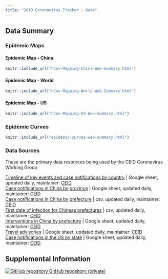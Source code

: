 ```yaml
---
title: "2019 Coronavirus Tracker - Data"
---
```

<p id="disclaimer"></p>
## Data Summary {.tabset .tabset-fade}

### Epidemic Maps {.tabset .tabset-fade}

#### Epidemic Map - China

<div class="china-epidemic-map">

```r
knitr::include_url("nCov-Mapping-China-Web-Summary.html")
```
</div>


#### Epidemic Map - World

<div class="world-epidemic-map">
```r
knitr::include_url("nCov-Mapping-World-Web-Summary.html")
```
</div>

#### Epidemic Map - US

<div class="world-epidemic-map">
```r
knitr::include_url("nCov-Mapping-US-Web-Summary.html")
```
</div>

### Epidemic Curves

<div class="epidemic-curves">
```r
knitr::include_url("epidemic-curves-web-summary.html")
```
</div>

### Data Sources

These are the primary data resources being used by the CEID Coronavirus Working Group

[Timeline of key events and case notifications by country](https://docs.google.com/spreadsheets/d/1SC28cM52m6s1gTJutpvFxadT9GGu-li90tsqkGuaM48/edit#gid=0) | Google sheet, updated daily, maintainer: [CEID](http://ceid.uga.edu)<br>
[Case notifications in China by province](https://docs.google.com/spreadsheets/d/1gTj4zFMfXRk92CCQAOwa04ZBhqJ4oSmQFm_nb8-YXbw/edit) | Google sheet, updated daily, maintainer: [CEID](http://ceid.uga.edu)<br>
[Case notifications in China by prefecture](https://raw.githubusercontent.com/CEIDatUGA/ncov-data-summary/master/data/prefecture_master.csv?token=AD7PNRPAXQMS5ZSG6ENOMJ26K74G6) | csv, updated daily, maintainer: [CEID](http://ceid.uga.edu)<br>
[First date of infection for Chinese prefectures](https://raw.githubusercontent.com/CEIDatUGA/ncov-data-summary/master/data/prefecture_master_binary.csv?token=AD7PNRKJI4L22MWTZBOKL3S6K74TS) | csv, updated daily, maintainer: [CEID](http://ceid.uga.edu)<br>
[Interventions in China by prefecture](https://docs.google.com/spreadsheets/d/1aK9Es7x6KReabBRkWiBbiSGsxSC37kPKD-qiPcD50hg/edit#gid=0) | Google sheet, updated daily, maintainer: [CEID](http://ceid.uga.edu)<br>
[Travel advisories](https://docs.google.com/spreadsheets/d/1cYqkGOy4ZjHSIeRqyfyi7UvYnG6-UlBAJWD8GMFZA7I/edit#gid=1525027375) | Google sheet, updated daily, maintainer: [CEID](http://ceid.uga.edu)<br>
[Case notifications in the US by state](https://docs.google.com/spreadsheets/d/10NYNf4UX7R_nNdM-jkbo7A5SGkB8sUVMIiqU7e_-miU/edit#gid=0) | Google sheet, updated daily, maintainer: [CEID](http://ceid.uga.edu)<br>

## Supplemental Information

<div class="container-frames">

<!-- Supplemental information: [html]() -->

<!-- Preprint: [download]() -->

<p>
  <a href="https://github.com/CEIDatUGA/ncov-data-summary" target="_blank">
    <img src="images/GitHub-Mark-64px.png" id="github-icon" alt="GitHub repository"/>
    GitHub repository (private)
  </a>
</p>

</div>